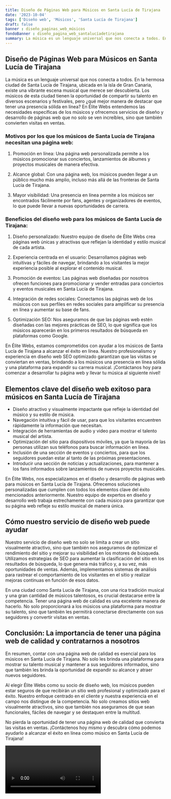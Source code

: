 ```yaml
---
title: Diseño de Páginas Web para Músicos en Santa Lucía de Tirajana
date: '2023-10-04'
tags: ['Diseño web', 'Músicos', 'Santa Lucía de Tirajana']
draft: false
banner : diseño_paginas_web_músicos
fondoBanner : diseño_pagina_web_santalucíadetirajana
summary: La música es un lenguaje universal que nos conecta a todos. En la hermosa ciudad de Santa Lucía de Tirajana, ubicada en la isla de Gran Canaria, existe una vibrante escena musical que merece ser descubierta. Los músicos de esta ciudad tienen la oportunidad de compartir su talento en diversos escenarios y festivales, pero ¿qué mejor manera de destacar que tener una presencia sólida en línea? En Élite Webs entendemos las necesidades específicas de los músicos y ofrecemos servicios de diseño y desarrollo de páginas web que no solo se ven increíbles, sino que también convierten visitas en ventas.
---
```


## Diseño de Páginas Web para Músicos en Santa Lucía de Tirajana

La música es un lenguaje universal que nos conecta a todos. En la hermosa ciudad de Santa Lucía de Tirajana, ubicada en la isla de Gran Canaria, existe una vibrante escena musical que merece ser descubierta. Los músicos de esta ciudad tienen la oportunidad de compartir su talento en diversos escenarios y festivales, pero ¿qué mejor manera de destacar que tener una presencia sólida en línea? En Élite Webs entendemos las necesidades específicas de los músicos y ofrecemos servicios de diseño y desarrollo de páginas web que no solo se ven increíbles, sino que también convierten visitas en ventas.

### Motivos por los que los músicos de Santa Lucía de Tirajana necesitan una página web:

1. Promoción en línea: Una página web personalizada permite a los músicos promocionar sus conciertos, lanzamientos de álbumes y proyectos musicales de manera efectiva.

2. Alcance global: Con una página web, los músicos pueden llegar a un público mucho más amplio, incluso más allá de las fronteras de Santa Lucía de Tirajana.

3. Mayor visibilidad: Una presencia en línea permite a los músicos ser encontrados fácilmente por fans, agentes y organizadores de eventos, lo que puede llevar a nuevas oportunidades de carrera.

### Beneficios del diseño web para los músicos de Santa Lucía de Tirajana:

1. Diseño personalizado: Nuestro equipo de diseño de Élite Webs crea páginas web únicas y atractivas que reflejan la identidad y estilo musical de cada artista.

2. Experiencia centrada en el usuario: Desarrollamos páginas web intuitivas y fáciles de navegar, brindando a los visitantes la mejor experiencia posible al explorar el contenido musical.

3. Promoción de eventos: Las páginas web diseñadas por nosotros ofrecen funciones para promocionar y vender entradas para conciertos y eventos musicales en Santa Lucía de Tirajana.

4. Integración de redes sociales: Conectamos las páginas web de los músicos con sus perfiles en redes sociales para amplificar su presencia en línea y aumentar su base de fans.

5. Optimización SEO: Nos aseguramos de que las páginas web estén diseñadas con las mejores prácticas de SEO, lo que significa que los músicos aparecerán en los primeros resultados de búsqueda en plataformas como Google.

En Élite Webs, estamos comprometidos con ayudar a los músicos de Santa Lucía de Tirajana a alcanzar el éxito en línea. Nuestro profesionalismo y experiencia en diseño web SEO optimizado garantizan que las visitas se conviertan en ventas, brindando a los músicos una presencia en línea sólida y una plataforma para expandir su carrera musical. ¡Contáctanos hoy para comenzar a desarrollar tu página web y llevar tu música al siguiente nivel!

<GifSeo />

<Cta />

## Elementos clave del diseño web exitoso para músicos en Santa Lucía de Tirajana

- Diseño atractivo y visualmente impactante que refleje la identidad del músico y su estilo de música.
- Navegación intuitiva y fácil de usar, para que los visitantes encuentren rápidamente la información que necesitan.
- Integración de herramientas de audio y video para mostrar el talento musical del artista.
- Optimización del sitio para dispositivos móviles, ya que la mayoría de las personas utilizan sus teléfonos para buscar información en línea.
- Inclusión de una sección de eventos y conciertos, para que los seguidores puedan estar al tanto de las próximas presentaciones.
- Introducir una sección de noticias y actualizaciones, para mantener a los fans informados sobre lanzamientos de nuevos proyectos musicales.

En Élite Webs, nos especializamos en el diseño y desarrollo de páginas web para músicos en Santa Lucía de Tirajana. Ofrecemos soluciones personalizadas que cumplen con todos los elementos clave del éxito mencionados anteriormente. Nuestro equipo de expertos en diseño y desarrollo web trabaja estrechamente con cada músico para garantizar que su página web refleje su estilo musical de manera única.

## Cómo nuestro servicio de diseño web puede ayudar

Nuestro servicio de diseño web no solo se limita a crear un sitio visualmente atractivo, sino que también nos aseguramos de optimizar el rendimiento del sitio y mejorar su visibilidad en los motores de búsqueda. Utilizamos estrategias de SEO para aumentar la clasificación del sitio en los resultados de búsqueda, lo que genera más tráfico y, a su vez, más oportunidades de ventas. Además, implementamos sistemas de análisis para rastrear el comportamiento de los visitantes en el sitio y realizar mejoras continuas en función de esos datos.

En una ciudad como Santa Lucía de Tirajana, con una rica tradición musical y una gran cantidad de músicos talentosos, es crucial destacarse entre la competencia. Tener una página web de calidad es una excelente manera de hacerlo. No solo proporcionará a los músicos una plataforma para mostrar su talento, sino que también les permitirá conectarse directamente con sus seguidores y convertir visitas en ventas.

## Conclusión: La importancia de tener una página web de calidad y contratarnos a nosotros

En resumen, contar con una página web de calidad es esencial para los músicos en Santa Lucía de Tirajana. No solo les brinda una plataforma para mostrar su talento musical y mantener a sus seguidores informados, sino que también les brinda la oportunidad de expandir su alcance y atraer nuevos seguidores.

Al elegir Élite Webs como su socio de diseño web, los músicos pueden estar seguros de que recibirán un sitio web profesional y optimizado para el éxito. Nuestro enfoque centrado en el cliente y nuestra experiencia en el campo nos distingue de la competencia. No solo creamos sitios web visualmente atractivos, sino que también nos aseguramos de que sean funcionales, fáciles de navegar y se destaquen entre la multitud.

No pierda la oportunidad de tener una página web de calidad que convierta las visitas en ventas. ¡Contáctenos hoy mismo y descubra cómo podemos ayudarlo a alcanzar el éxito en línea como músico en Santa Lucía de Tirajana!

<Video />

<CtaBot job='Músicos' city='Santa Lucía de Tirajana'/>

<Gmaps query='Santa Lucía de Tirajana+españa+maps' />